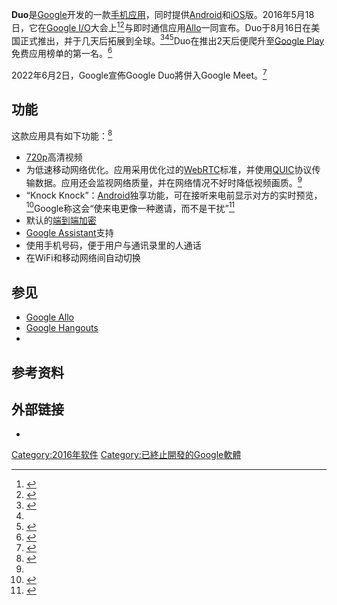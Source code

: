 {{noteTA
|G1 = IT
}}

{{Infobox software
| name = Google Duo
| logo = Google Duo icon.svg
| logo_size = 100px
| screenshot = <center>[[File:Google_Duo.png|frameless]]</center>
| caption = Google Duo螢幕截图
| collapsible = 
| author = 
| developer = [[Google|Google]]
| released = {{Start date and age|2016|08|16|df=no}}（美国）<ref name="Gibbs-16-08-2016">{{cite web|last1=Gibbs|first1=Samuel|title=Duo video calling app: Google launches cross-platform answer to FaceTime|url=https://www.theguardian.com/technology/2016/aug/16/duo-video-calling-app-google-android|website=The Guardian|publisher=Guardian Media Group|accessdate=2016-08-16|date=2016-08-16|language=en|archive-date=2020-11-28|archive-url=https://web.archive.org/web/20201128000144/https://www.theguardian.com/technology/2016/aug/16/duo-video-calling-app-google-android|dead-url=no}}</ref>
| discontinued = 
| status = 开发中
| programming language = 
| operating system = {{Plainlist|
*[[Android|Android]] 4.1或以上
*[[iOS|iOS]] 9.0或以上
}}
| platform = 
| size = 
| language = [[英语|英语]]
| genre = {{link-en|视訊電话|Videotelephony}}[[流動應用程式|手机应用]]
| license = 
| alexa = 
| website = {{URL|https://duo.google.com/}}
| frequently updated = 
}}

'''Duo'''是[[Google|Google]]开发的一款{{link-en|视訊電话|Videotelephony}}[[流動應用程式|手机应用]]，同时提供[[Android|Android]]和[[iOS|iOS]]版。2016年5月18日，它在[[Google_I/O|Google I/O]]大会上<ref name="Bohn-2016-5-18">{{Cite web|url=http://www.theverge.com/2016/5/18/11690728/google-duo-video-call-app-vs-apple-facetime-io-2016|title=Google Duo makes mobile video calls fast and simple|accessdate=2016-05-18|date=2016-05-18|last=Bohn|first=Dieter|language=en|website=The Verge|archive-date=2019-03-23|archive-url=https://web.archive.org/web/20190323064012/https://www.theverge.com/2016/5/18/11690728/google-duo-video-call-app-vs-apple-facetime-io-2016|dead-url=no}}</ref><ref>{{Cite web|url=http://www.cnet.com/news/googles-duo-is-another-video-chat-service-taking-on-facetime-skype/|title=Google's Duo is another video chat service taking on Facetime, Skype|accessdate=2016-05-18|language=en|website=CNET|archive-date=2018-10-02|archive-url=https://web.archive.org/web/20181002013548/https://www.cnet.com/news/googles-duo-is-another-video-chat-service-taking-on-facetime-skype/|dead-url=no}}</ref>与即时通信应用[[Google_Allo|Allo]]一同宣布。Duo于8月16日在美国正式推出，并于几天后拓展到全球。<ref>{{Cite web|url=https://googleblog.blogspot.co.uk/2016/08/meet-google-duo-simple-1-to-1-video.html|title=Meet Google Duo, a simple 1-to-1 video calling app for everyone|accessdate=2016-08-16|language=en|archive-date=2016-08-22|archive-url=https://web.archive.org/web/20160822044030/https://googleblog.blogspot.co.uk/2016/08/meet-google-duo-simple-1-to-1-video.html|dead-url=no}}</ref><ref name="Gibbs-16-08-2016" /><ref>{{Cite web|url=http://arstechnica.com/gadgets/2016/08/googles-launches-duo-a-barebones-video-calling-app/|title=Google launches Duo, a barebones video calling app|accessdate=2016-08-16|language=en|archive-date=2019-04-14|archive-url=https://web.archive.org/web/20190414221324/https://arstechnica.com/gadgets/2016/08/googles-launches-duo-a-barebones-video-calling-app/|dead-url=no}}</ref>Duo在推出2天后便爬升至[[Google_Play|Google Play]]免费应用榜单的第一名。<ref>{{Cite web|url=http://www.androidpolice.com/2016/08/18/duo/|title=Google Duo now #1 in Top Free chart, available globally|accessdate=2016-08-20|date=2016-08-19|language=en|website=Android Police|archive-date=2019-04-25|archive-url=https://web.archive.org/web/20190425080858/https://www.androidpolice.com/2016/08/18/duo/|dead-url=no}}</ref>

2022年6月2日，Google宣佈Google Duo將併入Google Meet。<ref>{{cite news |title=Google将Meet和Duo合并为一个单一的语音和视频通话应用 |url=https://www.cnbeta.com/articles/tech/1276207.htm}}</ref>

== 功能 ==
这款应用具有如下功能：<ref name=":0">{{Cite web|url=https://googleblog.blogspot.co.uk/2016/05/allo-duo-apps-messaging-video.html|title=Saying 👋 to Allo and Duo: new apps for smart messaging and video calling|accessdate=2016-05-18|language=en|website=Official Google Blog|archive-date=2016-09-24|archive-url=https://web.archive.org/web/20160924152042/https://googleblog.blogspot.co.uk/2016/05/allo-duo-apps-messaging-video.html|dead-url=no}}</ref>
* [[720p|720p]]高清视频
* 为低速移动网络优化。应用采用优化过的[[WebRTC|WebRTC]]标准，并使用[[QUIC|QUIC]]协议传输数据。应用还会监视网络质量，并在网络情况不好时降低视频画质。<ref name="Bohn-2016-5-18" />
* “Knock Knock”：[[Android|Android]]独享功能，可在接听来电前显示对方的实时预览，<ref>{{Cite web|url=http://www.androidguys.com/2016/05/18/knock-knock-whos-there-google-duo/|title=Knock knock! Who’s there? Google Duo!|accessdate=2016-06-09|date=2016-05-18|last=Orr|first=Andrew|publisher=|language=en|website=AndroidGuys|archive-date=2016-05-19|archive-url=https://web.archive.org/web/20160519105620/http://www.androidguys.com/2016/05/18/knock-knock-whos-there-google-duo/|dead-url=no}}</ref>Google称这会“使来电更像一种邀请，而不是干扰”<ref>{{Cite web|url=http://www.techradar.com/news/phone-and-communications/mobile-phones/google-s-facetime-beating-duo-is-now-on-android-and-ios-1326644|title=Google's FaceTime-beating Duo is now on Android and iOS|accessdate=2016-08-16|language=en|archive-date=2017-10-29|archive-url=https://web.archive.org/web/20171029013012/http://www.techradar.com/news/phone-and-communications/mobile-phones/google-s-facetime-beating-duo-is-now-on-android-and-ios-1326644|dead-url=no}}</ref>
* 默认的[[端到端加密|端到端加密]]
* [[Google_Assistant|Google Assistant]]支持
* 使用手机号码，便于用户与通讯录里的人通话
* 在WiFi和移动网络间自动切换

== 参见 ==
* [[Google_Allo|Google Allo]]
* [[Google环聊|Google Hangouts]]
* {{link-en|视频通话服务和品牌列表|List of video telecommunication services and product brands}}

== 参考资料 ==
{{Reflist}}

== 外部链接 ==
* {{Official|https://duo.google.com/}}
{{Google公司}}
[[Category:2016年软件|Category:2016年软件]]
[[Category:已終止開發的Google軟體|Category:已終止開發的Google軟體]]